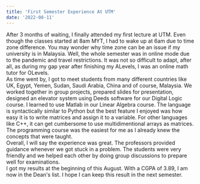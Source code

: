 ```yaml
---
title: 'First Semester Experience At UTM'
date: '2022-08-11'
---
```


After 3 months of waiting, I finally attended my first lecture at UTM. Even though the classes started at 8am MYT, I had to wake up at 6am due to time zone difference. You may wonder why time zone can be an issue if my university is in Malaysia. Well, the whole semester was in online mode due to the pandemic and travel restrictions. It was not so difficult to adapt, after all, as during my gap year after finishing my ALevels, I was an online math tutor for OLevels.
<br />
As time went by, I got to meet students from many different countries like UK, Egypt, Yemen, Sudan, Saudi Arabia, China and of course, Malaysia. We worked together in group projects, prepared slides for presentation, designed an elevator system using Deeds software for our Digital Logic course. I learned to use Matlab in our Linear Algebra course. The language is syntactically similar to Python but the best feature I enjoyed was how easy it is to write matrices and assign it to a variable. For other languages like C++, it can get cumbersome to use multidimentional arrays as matrices. The programming course was the easiest for me as I already knew the concepts that were taught.
<br />
Overall, I will say the experience was great. The professors provided guidance whenever we got stuck in a problem. The students were very friendly and we helped each other by doing group discussions to prepare well for examinations.
<br />
I got my results at the beginning of this August. With a CGPA of 3.89, I am now in the Dean's list. I hope I can keep this result in the next semester.
